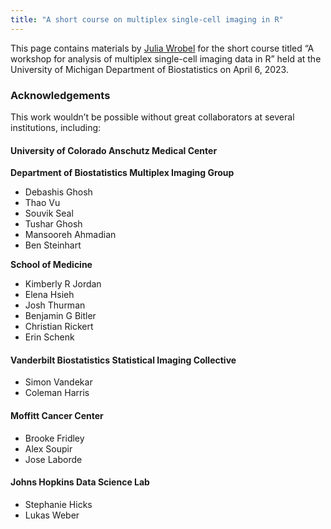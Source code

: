 ```yaml
---
title: "A short course on multiplex single-cell imaging in R"
---
```



This page contains materials by [Julia Wrobel](http://juliawrobel.com/) for the short course titled "A workshop for analysis of multiplex single-cell imaging data in R" held at the University of Michigan Department of Biostatistics on April 6, 2023.

``
``
``
``

### Acknowledgements 

This work wouldn't be possible without great collaborators at several institutions, including:

``
``
``
``

#### University of Colorado Anschutz Medical Center

**Department of Biostatistics Multiplex Imaging Group**

* Debashis Ghosh
* Thao Vu
* Souvik Seal
* Tushar Ghosh
* Mansooreh Ahmadian
* Ben Steinhart

**School of Medicine**

* Kimberly R Jordan
* Elena Hsieh
* Josh Thurman
* Benjamin G Bitler
* Christian Rickert
* Erin Schenk


``
``
``
``

#### Vanderbilt Biostatistics Statistical Imaging Collective

* Simon Vandekar
* Coleman Harris


``
``
``
``

#### Moffitt Cancer Center

* Brooke Fridley
* Alex Soupir
* Jose Laborde


``
``
``
``

#### Johns Hopkins Data Science Lab

* Stephanie Hicks
* Lukas Weber